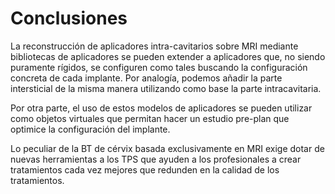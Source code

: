 # Conclusiones

La reconstrucción de aplicadores intra-cavitarios sobre MRI mediante bibliotecas de aplicadores se pueden extender a aplicadores que, no siendo puramente rígidos, se configuren como tales buscando la configuración concreta de cada implante. Por analogía, podemos añadir la parte intersticial de la misma manera utilizando como base la parte intracavitaria.

Por otra parte, el uso de estos modelos de aplicadores se pueden utilizar como objetos virtuales que permitan hacer un estudio pre-plan que optimice la configuración del implante.

Lo peculiar de la BT de cérvix basada exclusivamente en MRI exige dotar de nuevas herramientas a los TPS que ayuden a los profesionales a crear tratamientos cada vez mejores que redunden en la calidad de los tratamientos.
